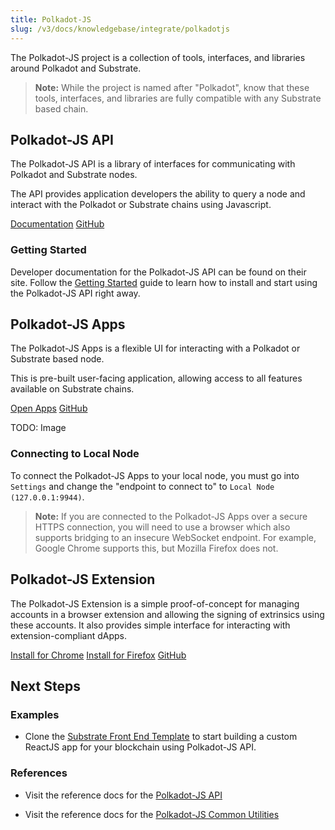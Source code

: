 ```yaml
---
title: Polkadot-JS
slug: /v3/docs/knowledgebase/integrate/polkadotjs
---
```


The Polkadot-JS project is a collection of tools, interfaces, and libraries around Polkadot and
Substrate.

> **Note:** While the project is named after "Polkadot", know that these tools, interfaces, and
> libraries are fully compatible with any Substrate based chain.

## Polkadot-JS API

The Polkadot-JS API is a library of interfaces for communicating with Polkadot and Substrate nodes.

The API provides application developers the ability to query a node and interact with the Polkadot
or Substrate chains using Javascript.

<a class="btn btn-secondary primary-color text-white" href="https://polkadot.js.org/api/">Documentation</a>
<a class="btn btn-secondary text-white" href="https://github.com/polkadot-js/api">GitHub</a>

### Getting Started

Developer documentation for the Polkadot-JS API can be found on their site. Follow the
[Getting Started](https://polkadot.js.org/docs/api/) guide to learn how to install and start using
the Polkadot-JS API right away.

## Polkadot-JS Apps

The Polkadot-JS Apps is a flexible UI for interacting with a Polkadot or Substrate based node.

This is pre-built user-facing application, allowing access to all features available on Substrate
chains.

<a class="btn btn-secondary primary-color text-white" href="https://polkadot.js.org/apps/">Open
Apps</a>
<a class="btn btn-secondary text-white" href="https://github.com/polkadot-js/apps">GitHub</a>

TODO: Image

### Connecting to Local Node

To connect the Polkadot-JS Apps to your local node, you must go into `Settings` and change the
"endpoint to connect to" to `Local Node (127.0.0.1:9944)`.

> **Note:** If you are connected to the Polkadot-JS Apps over a secure HTTPS connection, you will
> need to use a browser which also supports bridging to an insecure WebSocket endpoint. For example,
> Google Chrome supports this, but Mozilla Firefox does not.

## Polkadot-JS Extension

The Polkadot-JS Extension is a simple proof-of-concept for managing accounts in a browser extension
and allowing the signing of extrinsics using these accounts. It also provides simple interface for
interacting with extension-compliant dApps.

<a class="btn btn-primary" href="https://chrome.google.com/webstore/detail/polkadot%7Bjs%7D-extension/mopnmbcafieddcagagdcbnhejhlodfdd">Install
for Chrome</a>
<a class="btn btn-warning" href="https://addons.mozilla.org/en-US/firefox/addon/polkadot-js-extension/">Install
for Firefox</a>
<a class="btn btn-secondary text-white" href="https://github.com/polkadot-js/apps">GitHub</a>

## Next Steps

<!--
### Learn More
* Learn how to interact with a Substrate node via [JSON RPC](TODO).
-->

### Examples

- Clone the
  [Substrate Front End Template](https://github.com/substrate-developer-hub/substrate-front-end-template)
  to start building a custom ReactJS app for your blockchain using Polkadot-JS API.

### References

- Visit the reference docs for the [Polkadot-JS API](https://polkadot.js.org/api/)

- Visit the reference docs for the [Polkadot-JS Common Utilities](https://polkadot.js.org/common/)
